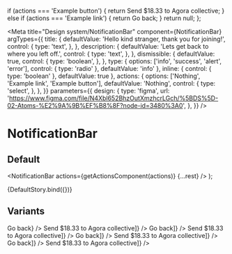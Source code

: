 
  if (actions === 'Example button') {
    return <NotificationBarButton>Send $18.33 to Agora collective</NotificationBarButton>;
  } else if (actions === 'Example link') {
    return <NotificationBarLink href="#">Go back</NotificationBarLink>;
  }
  return null;
};

<Meta
  title="Design system/NotificationBar"
  component={NotificationBar}
  argTypes={{
    title: {
      defaultValue: 'Hello kind stranger, thank you for joining!',
      control: {
        type: 'text',
      },
    },
    description: {
      defaultValue: 'Lets get back to where you left off.',
      control: {
        type: 'text',
      },
    },
    dismissible: {
      defaultValue: true,
      control: {
        type: 'boolean',
      },
    },
    type: { options: ['info', 'success', 'alert', 'error'], control: { type: 'radio' }, defaultValue: 'info' },
    inline: { control: { type: 'boolean' }, defaultValue: true },
    actions: {
      options: ['Nothing', 'Example link', 'Example button'],
      defaultValue: 'Nothing',
      control: {
        type: 'select',
      },
    },
  }}
  parameters={{
    design: {
      type: 'figma',
      url: 'https://www.figma.com/file/N4Xbl652BhzOutXmzhcrLGch/%5BDS%5D-02-Atoms-%E2%9A%9B%EF%B8%8F?node-id=3480%3A0',
    },
  }}
/>

# NotificationBar

## Default

  <NotificationBar actions={getActionsComponent(actions)} {...rest} />
);

<Story name="Default">{DefaultStory.bind({})}</Story>

<ArgsTable story="Default" />

## Variants

<Canvas>
  <Story name="Variants" parameters={{ controls: { hideNoControlsWarning: true } }}>
    <Flex flexDirection="column" gridGap="20px">
      <NotificationBar
        inline={true}
        title="Hello kind stranger, thank you for joining!"
        description="Lets get back to where you left off."
      />
      <NotificationBar
        inline={true}
        title="Hello kind stranger, thank you for joining!"
        description="Lets get back to where you left off."
        actions={<NotificationBarLink href="#">Go back</NotificationBarLink>}
      />
      <NotificationBar
        title="Your Collective has been created with success!"
        description="While you can start accepting financial contributions, you can customize your Collective and set some other things. Welcome!"
      />
      <NotificationBar
        inline={true}
        title="Your Collective has been created with success!"
        description="While you can start accepting financial contributions, you can customize your Collective and set some other things. Welcome!"
      />
      <NotificationBar
        title="This event has a positive balance."
        description="Spending by submitting expenses, or transfer the remaining balance to the main collective budget."
        actions={[<NotificationBarButton>Send $18.33 to Agora collective</NotificationBarButton>]}
      />
      <NotificationBar
        inline={true}
        type="success"
        title="Hello kind stranger, thank you for joining!"
        description="Lets get back to where you left off."
      />
      <NotificationBar
        inline={true}
        type="success"
        title="Hello kind stranger, thank you for joining!"
        description="Lets get back to where you left off."
        actions={[<NotificationBarLink href="#">Go back</NotificationBarLink>]}
      />
      <NotificationBar
        type="success"
        title="Your Collective has been created with success!"
        description="While you can start accepting financial contributions, you can customize your Collective and set some other things. Welcome!"
      />
      <NotificationBar
        type="success"
        title="This event has a positive balance."
        description="Spending by submitting expenses, or transfer the remaining balance to the main collective budget."
        actions={[<NotificationBarButton>Send $18.33 to Agora collective</NotificationBarButton>]}
      />
      <NotificationBar
        inline={true}
        type="error"
        title="Hello kind stranger, thank you for joining!"
        description="Lets get back to where you left off."
      />
      <NotificationBar
        inline={true}
        type="error"
        title="Hello kind stranger, thank you for joining!"
        description="Lets get back to where you left off."
        actions={[<NotificationBarLink href="#">Go back</NotificationBarLink>]}
      />
      <NotificationBar
        type="error"
        title="Your Collective has been created with success!"
        description="While you can start accepting financial contributions, you can customize your Collective and set some other things. Welcome!"
      />
      <NotificationBar
        type="error"
        title="This event has a positive balance."
        description="Spending by submitting expenses, or transfer the remaining balance to the main collective budget."
        actions={[<NotificationBarButton>Send $18.33 to Agora collective</NotificationBarButton>]}
      />
      <NotificationBar
        inline={true}
        type="alert"
        title="Hello kind stranger, thank you for joining!"
        description="Lets get back to where you left off."
      />
      <NotificationBar
        inline={true}
        type="alert"
        title="Hello kind stranger, thank you for joining!"
        description="Lets get back to where you left off."
        actions={[<NotificationBarLink href="#">Go back</NotificationBarLink>]}
      />
      <NotificationBar
        type="alert"
        title="Your Collective has been created with success!"
        description="While you can start accepting financial contributions, you can customize your Collective and set some other things. Welcome!"
      />
      <NotificationBar
        type="alert"
        title="This event has a positive balance."
        description="Spending by submitting expenses, or transfer the remaining balance to the main collective budget."
        actions={[<NotificationBarButton>Send $18.33 to Agora collective</NotificationBarButton>]}
      />
    </Flex>
  </Story>
</Canvas>
